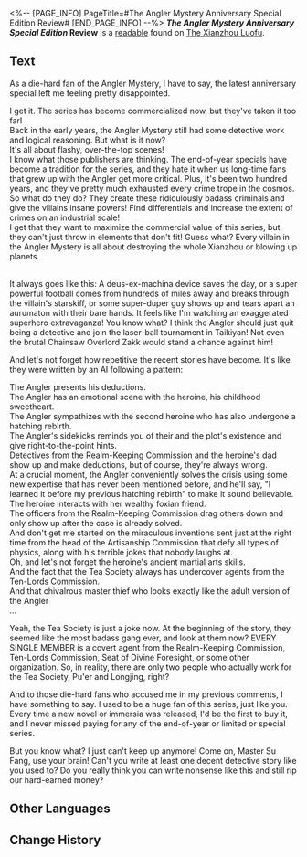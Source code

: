 <%-- [PAGE_INFO]
PageTitle=#The Angler Mystery Anniversary Special Edition Review#
[END_PAGE_INFO] --%>
{{Readable Infobox
|id           = 277
|partIds      = 190527
|title        = ''The Angler Mystery Anniversary Special Edition'' Review
|image        = Item Xianzhou Parchment.png
|world        = The Xianzhou Luofu
|parts        = 1
|author       = <!--to be added-->
|description  = A heartfelt reflection on ''The Angler Mystery anniversary special''. Written in a restrained yet sincere manner.
|part1        = ''The Angler Mystery Anniversary Special Edition'' Review
|source1      = {{cx|Source missing}}
|characters   = 
|factions     = 
}}
'''''The Angler Mystery Anniversary Special Edition'' Review''' is a [[readable]] found on [[The Xianzhou Luofu]].
<!--
==Location==
{{Map Embed|<map name>|<marker id>}}
-->
==Text==
As a die-hard fan of the Angler Mystery, I have to say, the latest anniversary special left me feeling pretty disappointed.

I get it. The series has become commercialized now, but they've taken it too far!<br />Back in the early years, the Angler Mystery still had some detective work and logical reasoning. But what is it now?<br />It's all about flashy, over-the-top scenes!<br />I know what those publishers are thinking. The end-of-year specials have become a tradition for the series, and they hate it when us long-time fans that grew up with the Angler get more critical. Plus, it's been two hundred years, and they've pretty much exhausted every crime trope in the cosmos.<br />So what do they do? They create these ridiculously badass criminals and give the villains insane powers! Find differentials and increase the extent of crimes on an industrial scale!<br />I get that they want to maximize the commercial value of this series, but they can't just throw in elements that don't fit! Guess what? Every villain in the Angler Mystery is all about destroying the whole Xianzhou or blowing up planets.

<br />It always goes like this: A deus-ex-machina device saves the day, or a super powerful football comes from hundreds of miles away and breaks through the villain's starskiff, or some super-duper guy shows up and tears apart an aurumaton with their bare hands. It feels like I'm watching an exaggerated superhero extravaganza! You know what? I think the Angler should just quit being a detective and join the laser-ball tournament in Taikiyan! Not even the brutal Chainsaw Overlord Zakk would stand a chance against him!

And let's not forget how repetitive the recent stories have become. It's like they were written by an AI following a pattern:

The Angler presents his deductions.<br />The Angler has an emotional scene with the heroine, his childhood sweetheart.<br />The Angler sympathizes with the second heroine who has also undergone a hatching rebirth.<br />The Angler's sidekicks reminds you of their and the plot's existence and give right-to-the-point hints.<br />Detectives from the Realm-Keeping Commission and the heroine's dad show up and make deductions, but of course, they're always wrong.<br />At a crucial moment, the Angler conveniently solves the crisis using some new expertise that has never been mentioned before, and he'll say, "I learned it before my previous hatching rebirth" to make it sound believable.<br />The heroine interacts with her wealthy foxian friend.<br />The officers from the Realm-Keeping Commission drag others down and only show up after the case is already solved.<br />And don't get me started on the miraculous inventions sent just at the right time from the head of the Artisanship Commission that defy all types of physics, along with his terrible jokes that nobody laughs at.<br />Oh, and let's not forget the heroine's ancient martial arts skills.<br />And the fact that the Tea Society always has undercover agents from the Ten-Lords Commission.<br />And that chivalrous master thief who looks exactly like the adult version of the Angler<br />...

Yeah, the Tea Society is just a joke now. At the beginning of the story, they seemed like the most badass gang ever, and look at them now? EVERY SINGLE MEMBER is a covert agent from the Realm-Keeping Commission, Ten-Lords Commission, Seat of Divine Foresight, or some other organization. So, in reality, there are only two people who actually work for the Tea Society, Pu'er and Longjing, right?

And to those die-hard fans who accused me in my previous comments, I have something to say. I used to be a huge fan of this series, just like you. Every time a new novel or immersia was released, I'd be the first to buy it, and I never missed paying for any of the end-of-year or limited or special series.

But you know what? I just can't keep up anymore! Come on, Master Su Fang, use your brain! Can't you write at least one decent detective story like you used to? Do you really think you can write nonsense like this and still rip our hard-earned money?

<!--
==Trivia==
* 
-->
==Other Languages==
{{Other Languages
|en   = ''The Angler Mystery Anniversary Special Edition'' Review
|zhs  = 《渔公案周年特别篇》读后感
|zht  = 《漁公案週年特別篇》讀後感
|ja   = 『漁公事件簿周年特別編』の感想
|ko   = ≪어부 사건 주년 특별편≫ 독후감
|es   = Reseña de la edición especial de aniversario de «Los casos del detective Yu»
|fr   = Critique du ''Mystère du pêcheur, édition anniversaire spéciale''
|ru   = Обзор «Загадки рыбака: Юбилейный выпуск»
|th   = บทวิจารณ์ "ฉบับฉลองวันครบรอบคดีของ Angler"
|vi   = Cảm Nghĩ Về "Chương Đặc Biệt Kỷ Niệm Vụ Án Ngư Công"
|de   = Bewertung von „Das Angler-Mysterium – Jubiläumsausgabe“
|id   = Ulasan "Misteri Nelayan Edisi Khusus Peringatan"
|pt   = Resenha da Edição Especial de Aniversário de "O Mistério do Pescador"
}}

==Change History==
{{Change History|1.5}}